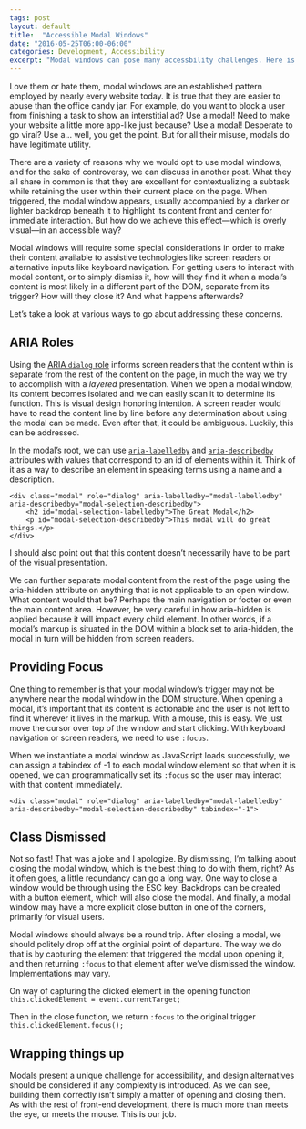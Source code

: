 ```yaml
---
tags: post
layout: default
title:  "Accessible Modal Windows"
date: "2016-05-25T06:00-06:00"
categories: Development, Accessibility
excerpt: "Modal windows can pose many accessbility challenges. Here is how to adress them."
---
```


Love them or hate them, modal windows are an established pattern employed by nearly every website today. It is true that they are easier to abuse than the office candy jar. For example, do you want to block a user from finishing a task to show an interstitial ad? Use a modal! Need to make your website a little more app-like just because? Use a modal! Desperate to go viral? Use a… well, you get the point. But for all their misuse, modals do have legitimate utility.

There are a variety of reasons why we would opt to use modal windows, and for the sake of controversy, we can discuss in another post. What they all share in common is that they are excellent for contextualizing a subtask while retaining the user within their current place on the page. When triggered, the modal window appears, usually accompanied by a darker or lighter backdrop beneath it to highlight its content front and center for immediate interaction. But how do we achieve this effect—which is overly visual—in an accessible way?

Modal windows will require some special considerations in order to make their content available to assistive technologies like screen readers or alternative inputs like keyboard navigation. For getting users to interact with modal content, or to simply dismiss it, how will they find it when a modal’s content is most likely in a different part of the DOM, separate from its trigger? How will they close it? And what happens afterwards?

Let’s take a look at various ways to go about addressing these concerns.

## ARIA Roles
Using the [ARIA <code>dialog</code> role](https://developer.mozilla.org/en-US/docs/Web/Accessibility/ARIA/ARIA_Techniques/Using_the_dialog_role) informs screen readers that the content within is separate from the rest of the content on the page, in much the way we try to accomplish with a _layered_ presentation. When we open a modal window, its content becomes isolated and we can easily scan it to determine its function. This is visual design honoring intention. A screen reader would have to read the content line by line before any determination about using the modal can be made. Even after that, it could be ambiguous. Luckily, this can be addressed.

In the modal’s root, we can use [<code>aria-labelledby</code>](https://developer.mozilla.org/en-US/docs/Web/Accessibility/ARIA/ARIA_Techniques/Using_the_aria-labelledby_attribute) and [<code>aria-describedby</code>](https://developer.mozilla.org/en-US/docs/Web/Accessibility/ARIA/ARIA_Techniques/Using_the_aria-describedby_attribute) attributes with values that correspond to an id of elements within it. Think of it as a way to describe an element in speaking terms using a name and a description.

    <div class="modal" role="dialog" aria-labelledby="modal-labelledby" aria-describedby="modal-selection-describedby">
        <h2 id="modal-selection-labelledby">The Great Modal</h2>
        <p id="modal-selection-describedby">This modal will do great things.</p>
    </div>



I should also point out that this content doesn’t necessarily have to be part of the visual presentation.

We can further separate modal content from the rest of the page using the aria-hidden  attribute on anything that is not applicable to an open window. What content would that be? Perhaps the main navigation or footer or even the main content area. However, be very careful in how aria-hidden is applied because it will impact every child element. In other words, if a modal’s markup is situated in the DOM within a block set to aria-hidden, the modal in turn will be hidden from screen readers.

## Providing Focus
One thing to remember is that your modal window’s trigger may not be anywhere near the modal window in the DOM structure. When opening a modal, it’s important that its content is actionable and the user is not left to find it wherever it lives in the markup. With a mouse, this is easy. We just move the cursor over top of the window and start clicking. With keyboard navigation or screen readers, we need to use <code>:focus</code>.

When we instantiate a modal window as JavaScript loads successfully, we can assign a tabindex of -1 to each modal window element so that when it is opened, we can programmatically set its <code>:focus</code> so the user may interact with that content immediately.

    <div class="modal" role="dialog" aria-labelledby="modal-labelledby" aria-describedby="modal-selection-describedby" tabindex="-1">

## Class Dismissed
Not so fast! That was a joke and I apologize. By dismissing, I’m talking about closing the modal window, which is the best thing to do with them, right? As it often goes, a little redundancy can go a long way. One way to close a window would be through using the ESC key. Backdrops can be created with a button element, which will also close the modal. And finally, a modal window may have a more explicit close button in one of the corners, primarily for visual users.

Modal windows should always be a round trip. After closing a modal, we should politely drop off at the orginial point of departure. The way we do that is by capturing the element that triggered the modal upon opening it, and then returning <code>:focus</code> to that element after we’ve dismissed the window. Implementations may vary.

On way of capturing the clicked element in the opening function
<code>this.clickedElement = event.currentTarget;</code>

Then in the close function, we return <code>:focus</code> to the original trigger
<code>this.clickedElement.focus();</code>


## Wrapping things up
Modals present a unique challenge for accessibility, and design alternatives should be considered if any complexity is introduced. As we can see, building them correctly isn’t simply a matter of opening and closing them. As with the rest of front-end development, there is much more than meets the eye, or meets the mouse. This is our job.
